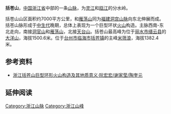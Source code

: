 {{Infobox mountain
| name = 括苍山
| other_name = 
| photo = 
| photo_caption = 
| Elevation_m = 1382.4
| Elevation_ref = 
| prominence_m =
| prominence_ref =
| map = China Zhejiang
| map_caption = 括苍山最高峰[[大洋山_(丽水市)|大洋山]]在中国[[浙江省|浙江省]]的位置
| label_position = bottom
| listing = 
| location = {{flag|China}}[[浙江|浙江]]
| range = 
| coordinates   = {{coord|28.47009|120.29553|region:CN|display=inline,title}}
| coordinates_ref =
| topo = 
| type = 
| easiest_route = 
}}
'''括苍山'''，[[中国|中国]][[浙江省|浙江省]]中部的一条[[山脉|山脉]]，为[[灵江|灵江]]和[[瓯江|瓯江]]的分水岭。

括苍山山区面积约7000平方公里，和[[雁荡山|雁荡山]]同为[[福建|福建]][[洞宫山脉|洞宫山脉]]向东北伸展而成。括苍山脉形成于[[中生代|中生代]]晚期，总体上表现为一个巨型环状[[火山|火山]]构造。主脉西南-东北走向，南接[[洞官山|洞官山]]和[[雁荡山|雁荡山]]，北接[[天台山_(浙江)|天台山]]。括苍山最高峰为位于[[丽水市|丽水市]][[缙云县|缙云县]]的[[大洋山_(丽水市)|大洋山]]，海拔1500.6米。位于[[台州市|台州市]][[临海市|临海市]][[括苍镇|括苍镇]]的主峰[[米筛浪|米筛浪]]，海拔1382.4米。

==参考资料==
*[http://www.cnki.com.cn/Article/CJFD1993-HSDZ199304000.htm 浙江括苍山巨型环形火山构造及其地质意义·阮宏宏/谢家莹/陶奎元] {{Wayback|url=http://www.cnki.com.cn/Article/CJFD1993-HSDZ199304000.htm |date=20201212050149 }}

== 延伸阅读 ==
{{Wikisource further reading}}

{{浙江地理}}
{{中国山脉}}

{{浙江小作品}}
[[Category:浙江山脉|Category:浙江山脉]]
[[Category:浙江山峰|Category:浙江山峰]]